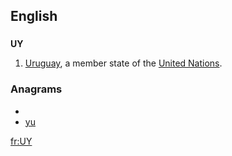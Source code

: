 {{also|uy|.uy|üy}}
==English==

==={{abbreviation}}===
'''UY'''

# [[Uruguay]], a member state of the [[United Nations]].

===Anagrams===
* {{alphagram|uy}}
* [[yu#English|yu]]


[[fr:UY]]